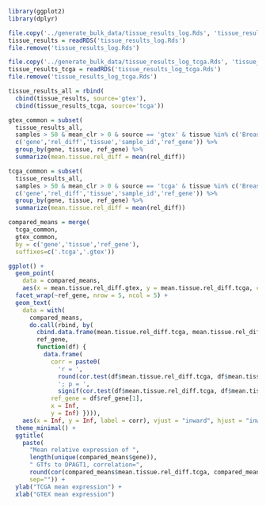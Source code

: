 
```r
library(ggplot2)
library(dplyr)
```

```r
file.copy('../generate_bulk_data/tissue_results_log.Rds', 'tissue_results_log.Rds')
tissue_results = readRDS('tissue_results_log.Rds')
file.remove('tissue_results_log.Rds')
```

```r
file.copy('../generate_bulk_data/tissue_results_log_tcga.Rds', 'tissue_results_log_tcga.Rds')
tissue_results_tcga = readRDS('tissue_results_log_tcga.Rds')
file.remove('tissue_results_log_tcga.Rds')
```

```r
tissue_results_all = rbind(
  cbind(tissue_results, source='gtex'),
  cbind(tissue_results_tcga, source='tcga'))
```

```r
gtex_common = subset(
  tissue_results_all,
  samples > 50 & mean_clr > 0 & source == 'gtex' & tissue %in% c('Breast','Lung','Prostate'),
  c('gene','rel_diff','tissue','sample_id','ref_gene')) %>%
  group_by(gene, tissue, ref_gene) %>%
  summarize(mean.tissue.rel_diff = mean(rel_diff))

tcga_common = subset(
  tissue_results_all,
  samples > 50 & mean_clr > 0 & source == 'tcga' & tissue %in% c('Breast','Lung','Prostate'),
  c('gene','rel_diff','tissue','sample_id','ref_gene')) %>%
  group_by(gene, tissue, ref_gene) %>%
  summarize(mean.tissue.rel_diff = mean(rel_diff))

compared_means = merge(
  tcga_common,
  gtex_common,
  by = c('gene','tissue','ref_gene'),
  suffixes=c('.tcga','.gtex'))
```

```r
ggplot() +
  geom_point(
    data = compared_means, 
    aes(x = mean.tissue.rel_diff.gtex, y = mean.tissue.rel_diff.tcga, color = tissue)) +
  facet_wrap(~ref_gene, nrow = 5, ncol = 5) + 
  geom_text(
    data = with(
      compared_means, 
      do.call(rbind, by(
        cbind.data.frame(mean.tissue.rel_diff.tcga, mean.tissue.rel_diff.gtex, ref_gene), 
        ref_gene, 
        function(df) { 
          data.frame(
            corr = paste0(
              'r = ', 
              round(cor.test(df$mean.tissue.rel_diff.tcga, df$mean.tissue.rel_diff.gtex, method = 'pearson', alternative = 'two.sided')$estimate, digits = 2),
              '; p = ', 
              signif(cor.test(df$mean.tissue.rel_diff.tcga, df$mean.tissue.rel_diff.gtex, method = 'pearson', alternative = 'two.sided')$p.value, digits = 3)),
            ref_gene = df$ref_gene[1], 
            x = Inf, 
            y = Inf) }))), 
    aes(x = Inf, y = Inf, label = corr), vjust = "inward", hjust = "inward") +
  theme_minimal() +
  ggtitle(
    paste(
      "Mean relative expression of ",
      length(unique(compared_means$gene)),
      " GTfs to DPAGT1, correlation=",
      round(cor(compared_means$mean.tissue.rel_diff.tcga, compared_means$mean.tissue.rel_diff.gtex), digits=2),
      sep="")) +
  ylab("TCGA mean expression") +
  xlab("GTEX mean expression")
```
